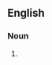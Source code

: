 ==English==

===Noun===
{{head|en|noun form|head=[[space]] [[request]]s}}

# {{plural of|space request|lang=en}}